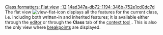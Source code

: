 [[Property:title|Class formatters: Flat view]]
[[Property:weight|-12]]
[[Property:uuid|14ad347a-db72-1194-346b-752e1cd0dc7d]]
The flat view  [[Image:view-flat-icon]] displays all the features for the current class, i.e. including both written-in and inherited features; it is available either through the [[EiffelStudio Editor|editor]]  or through the '''Class''' tab of the [[EiffelStudio window overview|context tool]] . This is also the only view where [[Breakpoints|breakpoints]]  are displayed. 

{{warning| '''Caution''': For classes with many [[Ancestors|ancestors]] , computation of the flat view may require a few seconds. }}

{{note| '''Note''': This view is not available to .NET classes which are imported through by means of an assembly. This is because the assembly .exe or .dll exposes only the interface methods and therefore is no implementation to display. Such classes may be viewed, in a clickable format using the Contract View or Interface View. }}

{{seealso| '''See Also''' <br/>
[[Flat Contract view|Flat Contract view]]  }}




